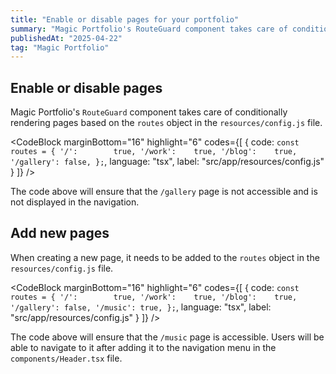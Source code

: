 ```yaml
---
title: "Enable or disable pages for your portfolio"
summary: "Magic Portfolio's RouteGuard component takes care of conditionally rendering pages based on your settings."
publishedAt: "2025-04-22"
tag: "Magic Portfolio"
---
```


## Enable or disable pages

Magic Portfolio's `RouteGuard` component takes care of conditionally rendering pages based on the `routes` object in the `resources/config.js` file.

<CodeBlock
    marginBottom="16"
    highlight="6"
    codes={[
  {
    code:
`const routes = {
    '/':        true,
    '/work':    true,
    '/blog':    true,
    '/gallery': false,
};`,
    language: "tsx",
    label: "src/app/resources/config.js"
  }
]} />

The code above will ensure that the `/gallery` page is not accessible and is not displayed in the navigation.

## Add new pages

When creating a new page, it needs to be added to the `routes` object in the `resources/config.js` file.

<CodeBlock
    marginBottom="16"
    highlight="6"
    codes={[
  {
    code:
`const routes = {
    '/':        true,
    '/work':    true,
    '/blog':    true,
    '/gallery': false,
    '/music': true,
};`,
    language: "tsx",
    label: "src/app/resources/config.js"
  }
]} />

The code above will ensure that the `/music` page is accessible. Users will be able to navigate to it after adding it to the navigation menu in the `components/Header.tsx` file.